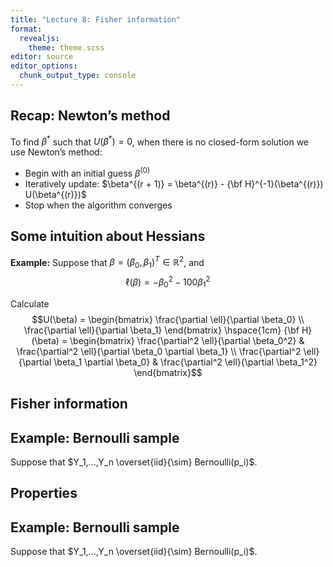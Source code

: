 ```yaml
---
title: "Lecture 8: Fisher information"
format: 
  revealjs:
    theme: theme.scss
editor: source
editor_options: 
  chunk_output_type: console
---
```


## Recap: Newton's method

To find $\beta^*$ such that $U(\beta^*) = 0$, when there is no closed-form solution we use Newton's method:

* Begin with an initial guess $\beta^{(0)}$
* Iteratively update: $\beta^{(r + 1)} = \beta^{(r)} - {\bf H}^{-1}(\beta^{(r)}) U(\beta^{(r)})$
* Stop when the algorithm converges


## Some intuition about Hessians

**Example:** Suppose that $\beta = (\beta_0, \beta_1)^T \in \mathbb{R}^2$, and
$$\ell(\beta) = - \beta_0^2 - 100 \beta_1^2$$

Calculate
$$U(\beta) = \begin{bmatrix}
\frac{\partial \ell}{\partial \beta_0} \\
\frac{\partial \ell}{\partial \beta_1}
\end{bmatrix} \hspace{1cm} {\bf H}(\beta) = \begin{bmatrix}
\frac{\partial^2 \ell}{\partial \beta_0^2} & \frac{\partial^2 \ell}{\partial \beta_0 \partial \beta_1} \\
\frac{\partial^2 \ell}{\partial \beta_1 \partial \beta_0} & \frac{\partial^2 \ell}{\partial \beta_1^2}
\end{bmatrix}$$


## Fisher information


## Example: Bernoulli sample

Suppose that $Y_1,...,Y_n \overset{iid}{\sim} Bernoulli(p_i)$.


## Properties


## Example: Bernoulli sample

Suppose that $Y_1,...,Y_n \overset{iid}{\sim} Bernoulli(p_i)$.
